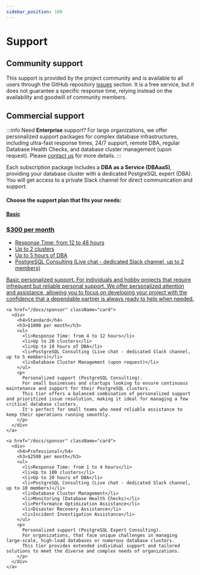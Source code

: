 ```yaml
---
sidebar_position: 100
---
```


# Support

## Community support

This support is provided by the project community and is available to all users through the GitHub repository [issues](https://github.com/vitabaks/autobase/issues) section. It is a free service, but it does not guarantee a specific response time, relying instead on the availability and goodwill of community members.

## Commercial support

:::info
Need <strong>Enterprise</strong> support? For large organizations, we offer personalized support packages for complex database infrastructures, 
including ultra-fast response times, 24/7 support, remote DBA, regular Database Health Checks, and database cluster management (upon request). 
Please <a href="mailto:info@autobase.tech">contact us</a> for more details.
:::

Each subscription package includes a <strong>DBA as a Service (DBAaaS)</strong>, providing your database cluster with a dedicated PostgreSQL expert (DBA).
You will get access to a private Slack channel for direct communication and support.

#### Choose the support plan that fits your needs:


<div className="support-page"> 
  <div className="card-container">
    <a href="/docs/sponsor" className="card">
      <div>
        <h4>Basic</h4>
        <h3>$300 per month</h3>
        <ul>
          <li>Response Time: from 12 to 48 hours</li>
          <li>Up to 2 clusters</li>
          <li>Up to 5 hours of DBA</li>
          <li>PostgreSQL Consulting (Live chat - dedicated Slack channel, up to 2 members)</li>
        </ul>
        <p>
          Basic personalized support.
          For individuals and hobby projects that require infrequent but reliable personal support. We offer personalized attention and assistance,
          allowing you to focus on developing your project with the confidence that a dependable partner is always ready to help when needed.
        </p>
      </div>
    </a>

    <a href="/docs/sponsor" className="card">
      <div>
        <h4>Standard</h4>
        <h3>$1000 per month</h3>
        <ul>
          <li>Response Time: from 4 to 12 hours</li>
          <li>Up to 20 clusters</li>
          <li>Up to 10 hours of DBA</li>
          <li>PostgreSQL Consulting (Live chat - dedicated Slack channel, up to 5 members)</li>
          <li>Database Cluster Management (upon request)</li>
        </ul>
        <p>
          Personalized support (PostgreSQL Consulting).
          For small businesses and startups looking to ensure continuous maintenance and support for their PostgreSQL clusters.
          This tier offers a balanced combination of personalized support and prioritized issue resolution, making it ideal for managing a few critical database clusters.
          It's perfect for small teams who need reliable assistance to keep their operations running smoothly.
        </p>
      </div>
    </a>

    <a href="/docs/sponsor" className="card">
      <div>
        <h4>Professional</h4>
        <h3>$2500 per month</h3>
        <ul>
          <li>Response Time: from 1 to 4 hours</li>
          <li>Up to 100 clusters</li>
          <li>Up to 20 hours of DBA</li>
          <li>PostgreSQL Consulting (Live chat - dedicated Slack channel, up to 10 members)</li>
          <li>Database Cluster Management</li>
          <li>Monitoring (Database Health Checks)</li>
          <li>Performance Optimization Assistance</li>
          <li>Disaster Recovery Assistance</li>
          <li>Incident Investigation Assistance</li>
        </ul>
        <p>
          Personalized support (PostgreSQL Expert Consulting).
          For organizations, that face unique challenges in managing large-scale, high-load databases or numerous database clusters.
          This tier provides extended individual support and tailored solutions to meet the diverse and complex needs of organizations.
        </p>
      </div>
    </a>
  </div>
</div>
